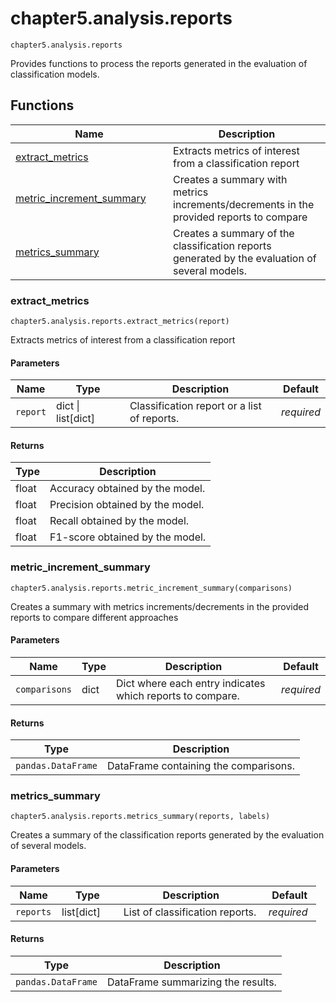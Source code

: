 # chapter5.analysis.reports { #libs.chapter5.analysis.reports }

`chapter5.analysis.reports`

Provides functions to process the reports generated in the evaluation of classification models.

## Functions

| Name | Description |
| --- | --- |
| [extract_metrics](#libs.chapter5.analysis.reports.extract_metrics) | Extracts metrics of interest from a classification report |
| [metric_increment_summary](#libs.chapter5.analysis.reports.metric_increment_summary) | Creates a summary with metrics increments/decrements in the provided reports to compare |
| [metrics_summary](#libs.chapter5.analysis.reports.metrics_summary) | Creates a summary of the classification reports generated by the evaluation of several models. |

### extract_metrics { #libs.chapter5.analysis.reports.extract_metrics }

`chapter5.analysis.reports.extract_metrics(report)`

Extracts metrics of interest from a classification report

#### Parameters

| Name     | Type                 | Description                                 | Default    |
|----------|----------------------|---------------------------------------------|------------|
| `report` | dict \| list\[dict\] | Classification report or a list of reports. | _required_ |

#### Returns

| Type   | Description                      |
|--------|----------------------------------|
| float  | Accuracy obtained by the model.  |
| float  | Precision obtained by the model. |
| float  | Recall obtained by the model.    |
| float  | F1-score obtained by the model.  |

### metric_increment_summary { #libs.chapter5.analysis.reports.metric_increment_summary }

`chapter5.analysis.reports.metric_increment_summary(comparisons)`

Creates a summary with metrics increments/decrements in the provided reports to compare
different approaches

#### Parameters

| Name          | Type   | Description                                               | Default    |
|---------------|--------|-----------------------------------------------------------|------------|
| `comparisons` | dict   | Dict where each entry indicates which reports to compare. | _required_ |

#### Returns

| Type               | Description                           |
|--------------------|---------------------------------------|
| `pandas.DataFrame` | DataFrame containing the comparisons. |

### metrics_summary { #libs.chapter5.analysis.reports.metrics_summary }

`chapter5.analysis.reports.metrics_summary(reports, labels)`

Creates a summary of the classification reports generated by the evaluation of several models.

#### Parameters

| Name      | Type         | Description                     | Default    |
|-----------|--------------|---------------------------------|------------|
| `reports` | list\[dict\] | List of classification reports. | _required_ |

#### Returns

| Type               | Description                        |
|--------------------|------------------------------------|
| `pandas.DataFrame` | DataFrame summarizing the results. |